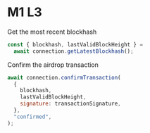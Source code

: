 # M1 L3

Get the most recent blockhash

```js
const { blockhash, lastValidBlockHeight } =
  await connection.getLatestBlockhash();
```

Confirm the airdrop transaction

```js
await connection.confirmTransaction(
  {
    blockhash,
    lastValidBlockHeight,
    signature: transactionSignature,
  },
  "confirmed",
);
```

